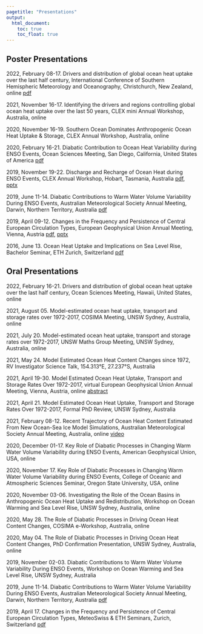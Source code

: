 ```yaml
---
pagetitle: "Presentations"
output:
  html_document: 
    toc: true
    toc_float: true
---
```

<link rel="shortcut icon" type="image/x-icon" href="favicon.ico">
<link rel="stylesheet" href="styles.css" type="text/css">

## Poster Presentations
2022, February 08-17. Drivers and distribution of global ocean heat uptake over the last half century, International Conference of Southern Hemispheric Meteorology and Oceanography, Christchurch, New Zealand, online [pdf](presentations/poster_icshmo_conference_maurice_huguenin_2022.pdf)

2021, November 16-17. Identifying the drivers and regions controlling global ocean heat uptake over the last 50 years, CLEX mini Annual Workshop, Australia, online

2020, November 16-19. Southern Ocean Dominates Anthropogenic Ocean Heat Uptake & Storage, CLEX Annual Workshop, Australia, online

2020, February 16-21. Diabatic Contribution to Ocean Heat Variability during ENSO Events, Ocean Sciences Meeting, San Diego, California, United States of America [pdf](presentations/poster_ocean_sciences_conference_maurice_huguenin_2020.pdf)

2019, November 19-22. Discharge and Recharge of Ocean Heat during ENSO Events, CLEX Annual Workshop, Hobart, Tasmania, Australia [pdf](presentations/poster_clex_workshop_maurice_huguenin_2019.pdf), [pptx](presentations/poster_clex_workshop_maurice_huguenin_2019.pptx)

2019, June 11-14. Diabatic Contributions to Warm Water Volume Variability During ENSO Events, Australian Meteorological Society Annual Meeting, Darwin, Northern Territory, Australia [pdf](presentations/poster_amos_conference_maurice_huguenin_2019.pdf)

2019, April 09-12. Changes in the Frequency and Persistence of Central European Circulation Types, European Geophysical Union Annual Meeting, Vienna, Austria [pdf](presentations/poster_egu_conference_maurice_huguenin_2019.pdf), [pptx](presentations/poster_egu_conference_maurice_huguenin_2019.pptx)

2016, June 13. Ocean Heat Uptake and Implications on Sea Level Rise, Bachelor Seminar, ETH Zurich, Switzerland [pdf](presentations/poster_bsc_seminar_maurice_huguenin_2016.pdf)

## Oral Presentations
2022, February 16-21. Drivers and distribution of global ocean heat uptake over the last half century, Ocean Sciences Meeting, Hawaii, United States, online


2021, August 05. Model-estimated ocean heat uptake, transport and storage rates over 1972-2017, COSIMA Meeting, UNSW Sydney, Australia, online

2021, July 20. Model-estimated ocean heat uptake, transport and storage rates over 1972-2017, UNSW Maths Group Meeting, UNSW Sydney, Australia, online

2021, May 24. Model Estimated Ocean Heat Content Changes since 1972, RV Investigator Science Talk, 154.313°E, 27.237°S, Australia 

2021, April 19-30. Model Estimated Ocean Heat Uptake, Transport and Storage Rates Over 1972-2017, virtual European Geophysical Union Annual Meeting, Vienna, Austria, online [abstract](https://meetingorganizer.copernicus.org/EGU21/EGU21-8096.html)

2021, April 21. Model Estimated Ocean Heat Uptake, Transport and Storage Rates Over 1972-2017, Formal PhD Review, UNSW Sydney, Australia

2021, February 08-12. Recent Trajectory of Ocean Heat Content Estimated From New Ocean-Sea Ice Model Simulations, Australian Meteorological Society Annual Meeting, Australia, online [video](https://vimeo.com/512306675#t=4570s)

2020, December 01-17. Key Role of Diabatic Processes in Changing Warm Water Volume Variability during ENSO Events, American Geophysical Union, USA, online

2020, November 17. Key Role of Diabatic Processes in Changing Warm Water Volume Variability during ENSO Events, College of Oceanic and Atmospheric Sciences Seminar, Oregon State University, USA, online

2020, November 03-06. Investigating the Role of the Ocean Basins in Anthropogenic Ocean Heat Uptake and Redistribution, Workshop on Ocean Warming and Sea Level Rise, UNSW Sydney, Australia, online

2020, May 28. The Role of Diabatic Processes in Driving Ocean Heat Content Changes, COSIMA e-Workshop, Australia, online

2020, May 04. The Role of Diabatic Processes in Driving Ocean Heat Content Changes, PhD Confirmation Presentation, UNSW Sydney, Australia, online

2019, November 02-03. Diabatic Contributions to Warm Water Volume Variability During ENSO Events, Workshop on Ocean Warming and Sea Level Rise, UNSW Sydney, Australia

2019, June 11-14. Diabatic Contributions to Warm Water Volume Variability During ENSO Events, Australian Meteorological Society Annual Meeting, Darwin, Northern Territory, Australia [pdf](presentations/msc_thesis_presentation_maurice_huguenin_2019.pdf)

2019, April 17. Changes in the Frequency and Persistence of Central European Circulation Types, MeteoSwiss & ETH Seminars, Zurich, Switzerland [pdf](presentations/meteoswiss_eth_presentation_maurice_huguenin_2019.pdf)


